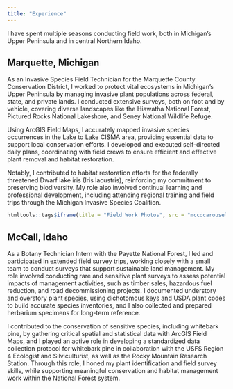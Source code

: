 ```yaml
---
title: "Experience"
---
```

I have spent multiple seasons conducting field work, both in Michigan's Upper Peninsula and in central Northern Idaho. 

## Marquette, Michigan

As an Invasive Species Field Technician for the Marquette County Conservation District, I worked to protect vital ecosystems in Michigan’s Upper Peninsula by managing invasive plant populations across federal, state, and private lands. I conducted extensive surveys, both on foot and by vehicle, covering diverse landscapes like the Hiawatha National Forest, Pictured Rocks National Lakeshore, and Seney National Wildlife Refuge. 

Using ArcGIS Field Maps, I accurately mapped invasive species occurrences in the Lake to Lake CISMA area, providing essential data to support local conservation efforts. I developed and executed self-directed daily plans, coordinating with field crews to ensure efficient and effective plant removal and habitat restoration. 

Notably, I contributed to habitat restoration efforts for the federally threatened Dwarf lake iris (Iris lacustris), reinforcing my commitment to preserving biodiversity. My role also involved continual learning and professional development, including attending regional training and field trips through the Michigan Invasive Species Coalition.

```r
htmltools::tags$iframe(title = "Field Work Photos", src = "mccdcarousel.html", frameborder = "0", width = "100%", height="450")
```

## McCall, Idaho

As a Botany Technician Intern with the Payette National Forest, I led and participated in extended field survey trips, working closely with a small team to conduct surveys that support sustainable land management. My role involved conducting rare and sensitive plant surveys to assess potential impacts of management activities, such as timber sales, hazardous fuel reduction, and road decommissioning projects. I documented understory and overstory plant species, using dichotomous keys and USDA plant codes to build accurate species inventories, and I also collected and prepared herbarium specimens for long-term reference.

I contributed to the conservation of sensitive species, including whitebark pine, by gathering critical spatial and statistical data with ArcGIS Field Maps, and I played an active role in developing a standardized data collection protocol for whitebark pine in collaboration with the USFS Region 4 Ecologist and Silviculturist, as well as the Rocky Mountain Research Station. Through this role, I honed my plant identification and field survey skills, while supporting meaningful conservation and habitat management work within the National Forest system.